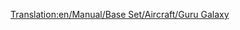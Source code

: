 [[Translation:en/Manual/Base Set/Aircraft/Guru Galaxy]]

{{es/Aeronaves|Nombre=Guru Galaxy
|Imagen=[[File:en/LockheedTristar.png|Guru Galaxy]]
|Precio=102.538 € (51.269 £)
|Velocidad=947 km/h (592 mph)
|Coste-anual=12.656 € (6,328 £)
|Diseño=1969
|Duración=20
|Capacidad=240 pasajeros y 35 sacos de correo
|
|Descripción=Avión trimotor con una alta capacidad.
|Vida-real=Lockheed Tristar
}}